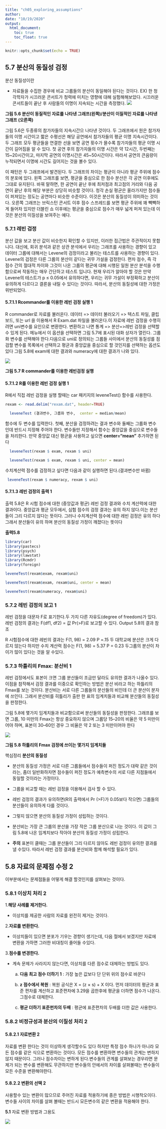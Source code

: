 ```yaml
---
title: "ch05_exploring_assumptions"
author:
date: "10/19/2020"
output:
  html_document:
    toc: true
    toc_float: true
---
```


```r
knitr::opts_chunk$set(echo = TRUE)
```

## 5.7 분산의 동질성 검정

분산 동질성이란 

- 자료들을 수집한 경우에 비교 그룹들의 분산이 동일해야 된다는 것이다.
 EX) 한 청각학자가 시끄러운 콘서트가 청력에 미치는 영향에 대해 실험해해보았다. 시끄러운 콘서트들이 끝난 후 사람들의 이명이 지속되는 시간을 측정했다. 
![](img/1.png)

**그림 5.6 분산이 동질적인 자료를 나타낸 그래프(왼쪽)/분산이 이질적인 자료를 나타낸 그래프 (오른쪽)**
 
 그림 5.6은 두종류의 참가자들의 지속시간으 나타낸 것이다. 두 그래프에서 원은 참가자들의 이명 시간이고 짧은 수평선은 해당 공연에서 참가자들의 평균 이명 지속시간이다.
 두 그래프 모두 평균들을 연결한 선을 보면 공연 횟수가 믈수록 참가자들의 평균 이명 시간이 길어짐을 알 수 있다.
첫 공연 후의 참가자들의 이명 시간은 약 12시간, 두번째는 15~20시간이고, 마지막 공연의 이명시간은 45~50시간이다.
따라서 공연의 큰음량이 누적되면서 이명에 시간도 길어지는 것을 볼수 있다.

이 패턴은 두 그래프에서 발견된다. 두 그래프의 차이는 평균이 아니라 평균 주위에 점수의 분포에 있다.
왼쪽 그래프를 보면, 평균을 중심으로 한 점수 분산은 각 공연 이후에도 그대로 유지된다.
바꿔 말하면, 한 공연이 끝난 후에 최저점과 최고점의 거리와 다음 공연이 끝난 후의 해당 부분은 상당히 비슷할 것이다.
청각 손실 평균은 올라가지만 점수들이 퍼져있는 정도는 공연마다 비슷한 수준이다. 
이것은 분산의 동질성이 의미하는 것이다.
오른쪽 그래프는 브릭스턴 콘서트 이후 점수 스프레드를 보면 평균 주위에 꽤 빽빽하게 들어차 있지만 더블린 쇼 이후에는 평균을 중심으로 점수가 매우 넓게 퍼져 있는데 이것은 분산의 이질성을 보여주는 예다.

### 5.7.1 레빈 검정 

분산 값을 보고 분산 값이 비슷한지 확인할 수 있지만, 이러한 접근법은 주관적이지 못합니다.
대신에, 회귀 분석과 같은 상관 분석에서 우리는 그래프를 사용하는 경향이 있고 데이터 그룹에 대해서는 Levene의 검정이라고 불리는 테스트를 사용하는 경향이 있다.
Levene의 검정은 다른 그룹의 분산이 같다는 귀무 가설을 검정한다.
편차 점수, 즉 각 점수 간의 절대적 차이와 그것이 나온 그룹의 평균에 대해 시행된 일원 분산 분석을 수행함으로써 작동하는 매우 간단하고 테스트 입니다.
현재 우리가 알아야 할 것은 만약 Levene의 테스트가 p ≤ 0.05에서 유의하다면, 우리는 귀무 가설이 부정확하고 분산이 유의하게 다르다고 결론을 내릴 수 있다는 것이다. 따라서, 분산의 동질성에 대한 가정은 위반되었다.
 
#### 5.7.1.1 Rcommander를 이용한 레빈 검정 실행 1
 
 R commander로 자료를 불러온다. 데이터 => 데이터 불러오기 => 텍스트 파일, 클립보드, 또는 url 을 이용해서 R Exam.dat
 파일을 불러온다.이 자료에 레빈 검정을 수행히려면 uni변수를 요인으로 변환한다. 변환하고 나면 통계 => 분산=>레빈 검정을 선택할수 있게 된다. 메뉴에서 이 옵션을 선택하면 그림 5.7에 표시된 대화 상자가 열린다. 그룹화 변수를 선택해야 한다.다음으로  uni로 정의되는 그룹들 사이에서 분산의 동질성를 점검할 변수를 목록에서 선택하고 평균과 중앙값을 중심으로 할 것인지를 선택하는 옵션도 있다
 그림 5.8에 exam에 대한 결과와 numeracy에 대한 결과가 나와 있다.

![](img/2.png)
 
 **그림 5.7 R commander를 이용한 레빈검정 실행**
 

#### 5.7.1.2 R를 이용한 레빈 검정 실행 1

R에서 직접 레빈 검정을 실행 할때는 car 패키지의 leveneTest() 함수를 사용한다.


```r
rexam <- read.delim("rexam.dat", header=TRUE)
```

```r
  leveneTest (결과변수, 그룹화 변수,  center = median/mean)
```

함수에 두 변수를 입력한다.
첫째, 분산을 검정하려는 결과 변수와 둘째는 그룹화 변수 인데 반드시 지정해 주어야 한다.
변수들만 지정해서 함수는 중앙값을 중심으로 변수들을 처리한다.
만약 중앙값 대신 평균을 사용하고 싶으면 **center="mean"** 추가하면 된다

```r
  leveneTest(rexam $ exam, rexam $ uni)

  leveneTest(rexam $ exam, rexam $ uni, center = mean)
```

수치계산력 점수를 검정하고 싶다면 다음과 같이 실행하면 된다.(결과변수만 바뀜)

```r
 leveneTest(rexam $ numeracy, rexam $ uni)
```

#### 5.7.1.3 레빈 검정의 출력 1

출력 5.8은 R 시험 점수에  대한 (중앙값과 평균) 레빈 검정 결과와 수치 계산력에 대한 결과이다.
중앙값과 평균 모두에서, 심험 점수의 검정 결과는 유의 하지 않다.이는 분산들이 그리 다르지 않다는 뜻이다.
그러나 수치계산력 점수에 대한 레빈 검정은 유의 하다 그래서 분산들이 유의 하며 분산의 동질성 가정이 깨졌다는 뜻이다

**출력5.8**

```r
library(car)
library(pastecs)
library(psych)
library(lawstat)
library(Rcmdr)
library(foreign)
```

```r
leveneTest(rexam$exam, rexam$uni)
```

```r
leveneTest(rexam$exam, rexam$uni, center = mean)
```

```r
leveneTest(rexam$numeracy, rexam$uni)
```

### 5.7.2 레빈 검정의 보고 1

레빈 검정을 대문자 F로 표기한다.두 가지 다른 자유도(degree of freedom)가 있다.
레빈 검정의 결과는 F(df1, df2) = 값 Pr(>F)로 보고할 수 있다. 
Output 5.8의 결과 참조
 
R 시험점수에 대한 레빈의 결과는  F(1, 98) = 2.09 P =.15 두 대학교에 분산은 크게 다르지 않는다
하지만 수치 계산력 점수는 F(1, 98) = 5.37 P = 0.23  두그룹의 분산이 차이가 많이 있다는 것을 알 수있다. 

### 5.7.3 하틀리의  Fmax: 분산비 1

레빈 검정에서도 표본이 크면 그룹 분산들이 조금만 달라도 유의한 결과가 나올수 있다.
이점을 참작해서 검정 결과를 이중으로 확인하는 방법은 분산 비라고 하는 하틀리의  Fmax를 보는 것이다.
분산비는 서로 다른 그룹들의 분산들의 비인데 더 큰 분산이 분자에 쓰인다. 그래서 분산비를 히틀리가 출판 한 표의 임계치들과 비교해 분산들의 동질성을 판정한다.

그림 5.8에 몇가지 임계치들과 비교함으로써 분산들의 동질성을 판정한다. 
그래프를 보면 그룹, 10 미만의 Fmax는 항상 중요하지 않으며 그룹당 15–20의 비율은 약 5 미만이어야 하며, 표본이 30–60인 경우 그 비율은 약 2 또는 3 미만이어야 한다

![](img/3.png)

__그림 5.8 하틀리의  Fmax 검정에 쓰이는 몇가지 임계치들__

핵심정리 **분산의 동질성**

- 분산의 동질성 가정은  서로 다른 그룹들에서 점수들이 퍼진 정도가 대략 같은 것이라는,
좀더 일반화하자면 점수들이 퍼진 정도가 예측변수의 서로 다른 지점들에서 동일할 것이라는 가정이다.

- 그룹을 비교할 때는 레빈 검정을 이용해서 검사 할 수 있다.

- 레빈 검정의 결과가 유의하면(R의 출력에서 Pr (>F)가 0.05보다 작으면) 그룹들의 분산들이 유의하게 다를 것이다.

- 그렇지 않으면 분산의 동질성 가정이 성립하는 것이다.

- 분산비는 가장 큰 그룹의 분산을 가장 작은 그룹 분산으로 나눈 것이다. 이 값이 그림 5.8에  나온 임계치보다 작아야 분산의 동질성 가정이 성립한다.

- **주의**  표본이 클때는 그룹 분산들이 그리 다르지 않아도 레빈 검정이 유의한 결과를 낼 수있다.
따라서 레빈 검정 결과를 분산비와 함께 해석할 필요가 있다.

## 5.8 자료의 문제점 수정 2
이부분에서는 문제점들을 어떻게 해결 할것인지를 살펴보는 것이다.

### 5.8.1 이상치 처리 2

1.**해당 사례를 제거한다.** 
  
- 이상치를 제공한 사람의 자료를 왼전히 제거는 것이다.

2.**자료를 변환한다.**
  
- 이상치들이 있으면 분포가 기우는 경향이 생기는데, 다음 절에서 보겠지만 자료에 변환을 가하면 그러한     비대칭이 줄어들 수있다.

3.**점수를 변경한다.**
  
- 계속 문제가 사라지지 않는다면, 이상치를 다른 점수로 대체하는 방법도 있다.
  
  a. **다음 최고 점수 더하기 1** : 가장 높은 값보다 단 단위 위의 점수로 바꾼다
  
  b. **z 점수에서 복원** : 복원 공식은 X = (z × s) + X 이다. 먼저 데이터의 평균과 표준 편차를 계산하고 표준편차에 3.29을 곱한후에 평균을 더하면 점수가 나온다. 그점수로 대체한다.
  
  c. **평균 더하기 표준펀차의 두배** : 평균에 표준편차의 두배를 더한 값은 사용한다.

### 5.8.2 비정규성과 분산의 이질성 처리 2

#### 5.8.2.1 자료변환 2

자료를 변환 한다는 것이 이상하게 생각할수도 있다 하지만 특정 점수 하나가 아니라 모든 점수를 같은 식으로 변환하는 것이다. 모든 점수를 변환하면 변수들의 관계는 변하지 않지 때문이다.
그러나 점수차이는 변하게 된다.변수들의 관계를 살펴보는 경우라면 문제가 되는 변수를 변환해도 무관하지만 변수들의 안에서의 차이를 살펴볼때는 변수들이 모든 수준을 변환해야한다.

#### 5.8.2.2 변환의 선택 2

사용할수 있는 변환이 많으므로 주어진 자료를 적용하기에 종은 방법은 시행착오이다.
변수들 사이의 차이를 살펴 볼때는 반드시 모든변수의 같은 변환을 적용해야 한다.


**5.1** 자료 변환 방법과 그용도

![](img/4.png)




   








































 
 
 